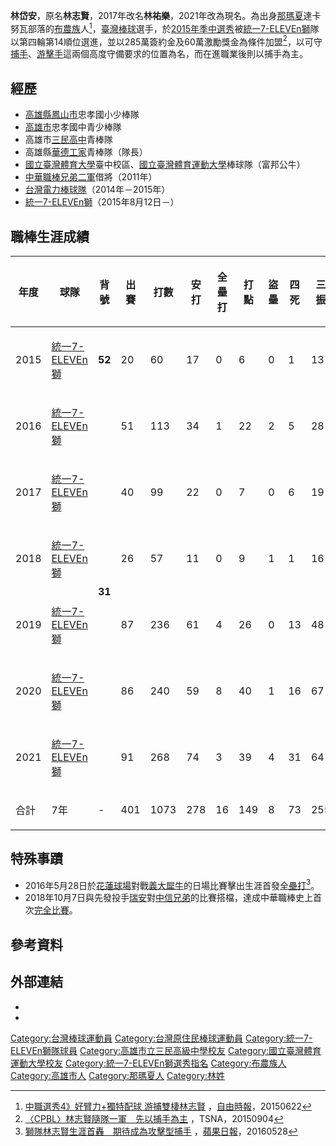{{Infobox CPBL player
|name=林岱安
|image=
|width=300
|position=捕手
|team=統一7-ELEVEn獅
|number=31
|bats=右
|throws=右
|birthdate={{birth_date_and_age|1992|6|23|mf=y}}
|birthplace={{TWN}}[[高雄市|高雄市]][[那瑪夏區|那瑪夏區]]民生村
|debutdate=9月10日
|debutyear=2015年
|debutteam=統一7-ELEVEn獅
|statyear=2021年球季
|stat1label=打擊率
|stat1value=0.259
|stat2label=全壘打
|stat2value=16
|stat3label=打點
|stat3value=149
|stat4label=盜壘
|stat4value=8
|teams=<nowiki></nowiki> 
*[[統一7-ELEVEn獅|統一7-ELEVEn獅]]（2015年8月12日－）
|awards=<nowiki></nowiki>
*中華職棒年度總冠軍：2020
*[[中華職棒最佳十人獎|中華職棒最佳十人獎]]（捕手）：2021
*[[中華職棒金手套獎|中華職棒金手套獎]]（捕手）：2019、2021
*[[中華職棒明星賽|中華職棒明星賽]]：2016、2019
}}
{{世大運獎牌記錄
|項目=棒球
|a1=2015
|b1=1
|c1=
}}

'''林岱安'''{{BD|1992年|6月23日||}}，原名'''林志賢'''，2017年改名'''林祐樂'''，2021年改為現名。為出身[[那瑪夏|那瑪夏]]達卡努瓦部落的[[布農族|布農族]]人<ref>[http://sports.ltn.com.tw/news/breakingnews/1355608 中職選秀4》好臂力+獨特配球 游捕雙棲林志賢] {{Wayback|url=http://sports.ltn.com.tw/news/breakingnews/1355608 |date=20191202140705 }}，[[自由時報|自由時報]]，20150622</ref>，[[臺灣|臺灣]][[棒球|棒球]]選手，於[[中華職棒歷年選秀會#職棒二十六年（2015年）|2015年季中選秀]]被[[統一7-ELEVEn獅|統一7-ELEVEn獅]]隊以第四輪第14順位選進，並以285萬簽約金及60萬激勵獎金為條件加盟<ref>[http://www.tsna.com.tw/index.php?q=node/64757 〈CPBL〉林志賢隨隊一軍　先以捕手為主] {{Wayback|url=http://www.tsna.com.tw/index.php?q=node%2F64757 |date=20190821010636 }}，TSNA，20150904</ref>，以可守[[捕手|捕手]]、[[游擊手|游擊手]]這兩個高度守備要求的位置為名，而在進職業後則以捕手為主。

==經歷==
*[[高雄縣|高雄縣]][[鳳山市|鳳山市]]忠孝國小少棒隊
*[[高雄市|高雄市]]忠孝國中青少棒隊
*高雄市[[高雄市立三民高級中學|三民高中]]青棒隊
*高雄縣[[高雄市私立華德高級工業家事職業學校|華德工家]]青棒隊（隊長）
*[[國立臺灣體育大學|國立臺灣體育大學]]臺中校區、[[國立臺灣體育運動大學|國立臺灣體育運動大學]]棒球隊（富邦公牛）
*[[中華職棒|中華職棒]][[兄弟二軍|兄弟二軍]]借將（2011年）
*[[台灣電力棒球隊|台灣電力棒球隊]]（2014年－2015年）
*[[統一7-ELEVEn獅|統一7-ELEVEn獅]]（2015年8月12日－）

==職棒生涯成績==
{| class="wikitable" 
|- align="center"
!年度!!球隊!!背號!!出賽!!打數!!安打!!全壘打!!打點!!盜壘!!四死!!三振!!壘打數!!雙殺打!!打擊率!!上壘率!!長打率!!OPS
|- align="center"
|2015||[[統一7-ELEVEn獅|統一7-ELEVEn獅]]||rowspan=1|'''52'''||20||60||17||0||6||0||1||13||19||1||0.283||0.295||0.317||0.612
|- align="center"
|2016||[[統一7-ELEVEn獅|統一7-ELEVEn獅]]||rowspan=6|'''31'''||51||113||34||1||22||2||5||28||48||2||0.301||0.325||0.425||0.750
|- align="center"
|2017||[[統一7-ELEVEn獅|統一7-ELEVEn獅]]||40||99||22||0||7||0||6||19||28||2||0.222||0.267||0.283||0.550
|- align=center
|2018||[[統一7-ELEVEn獅|統一7-ELEVEn獅]]||26||57||11||0||9||1||1||16||16||0||0.193||0.203||0.281||0.484
|- align=center
|2019||[[統一7-ELEVEn獅|統一7-ELEVEn獅]]||87||236||61||4||26||0||13||48||77||6||0.258||0.295||0.326||0.621
|- align=center
|2020||[[統一7-ELEVEn獅|統一7-ELEVEn獅]]||86||240||59||8||40||1||16||67||94||8||0.246||0.290||0.392||0.682
|- align="center"
|2021||[[統一7-ELEVEn獅|統一7-ELEVEn獅]]||91||268||74||3||39||4||31||64||92||6||0.276||0.345||0.343||0.688
|- style="color:black; background-color:#F75000;color:#FFFFFF" align="center"
|合計||7年||-||401||1073||278||16||149||8||73||255||374||25||0.259||0.303||0.349||0.652
|}

==特殊事蹟==
*2016年5月28日於[[花蓮縣立德興棒球場|花蓮球場]]對戰[[義大犀牛|義大犀牛]]的日場比賽擊出生涯首發[[全壘打|全壘打]]<ref>[http://www.appledaily.com.tw/realtimenews/article/new/20160528/872928/ 獅隊林志賢生涯首轟　期待成為攻擊型捕手] {{Wayback|url=http://www.appledaily.com.tw/realtimenews/article/new/20160528/872928/ |date=20160528124318 }}，[[蘋果日報_(台灣)|蘋果日報]]，20160528</ref>。
*2018年10月7日與先發投手[[瑞安·維爾杜戈|瑞安]]對[[中信兄弟|中信兄弟]]的比賽搭檔，達成中華職棒史上首次[[完全比賽|完全比賽]]。
== 參考資料 ==
{{Reflist}}

== 外部連結 ==
*{{中華職棒球員資料|id=H727|name=林祐樂}}
*{{台灣棒球維基館}}
{{start box}}
{{s-awards}}
{{s-before|[[林宥穎|林宥穎]]}}
{{s-title|[[中華職棒金手套獎|中華職棒金手套獎]]（捕手）|2019年}}
{{s-after|[[陳家駒_(台灣)|陳家駒]]}}
{{end box}}

{{統一7-ELEVEn獅隊球員名單}}
{{統一7-ELEVEn獅歴任隊長}}
{{統一7-ELEVEn獅2020年中華職棒總冠軍}}
{{2010年第二十四屆IBAF世界青棒錦標賽中華青棒代表隊}}
{{2014年第一屆U-21世界盃棒球賽中華成棒代表隊}}
{{2017年第一屆亞洲職棒冠軍爭霸賽}}
{{DEFAULTSORT:Lin Tai An}}
[[Category:台灣棒球運動員|Category:台灣棒球運動員]]
[[Category:台灣原住民棒球運動員|Category:台灣原住民棒球運動員]]
[[Category:統一7-ELEVEn獅隊球員|Category:統一7-ELEVEn獅隊球員]]
[[Category:高雄市立三民高級中學校友|Category:高雄市立三民高級中學校友]]
[[Category:國立臺灣體育運動大學校友|Category:國立臺灣體育運動大學校友]]
[[Category:統一7-ELEVEn獅選秀指名|Category:統一7-ELEVEn獅選秀指名]]
[[Category:布農族人|Category:布農族人]]
[[Category:高雄市人|Category:高雄市人]]
[[Category:那瑪夏人|Category:那瑪夏人]]
[[Category:林姓|Category:林姓]]